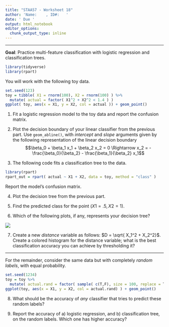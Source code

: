 ```yaml
---
title: "STAA57 - Worksheet 18"
author: 'Name:    , ID#:   '
date: ' Due '
output: html_notebook
editor_options: 
  chunk_output_type: inline
---
```


***

**Goal**: Practice multi-feature classification with logistic regression and classification trees. 


```r
library(tidyverse)
library(rpart)
```

You will work with the following toy data. 
```r
set.seed(123)
toy = tibble( X1 = rnorm(100), X2 = rnorm(100) ) %>% 
  mutate( actual = factor( X1^2 + X2^2 < 1.4 ) )
ggplot( toy, aes(x = X1, y = X2, col = actual )) + geom_point()
```

1. Fit a logistic regression model to the toy data and report the confusion matrix.  

2. Plot the decision boundary of your linear classifier from the previous part. Use `geom_abline()`, with *intercept* and *slope* arguments given by the following representation of the linear decision boundary $$\beta_0 + \beta_1 x_1 +  \beta_2 x_2 = 0 \Rightarrow  x_2 =  -\frac{\beta_0}{\beta_2} - \frac{\beta_1}{\beta_2} x_1$$

3. The following code fits a classification tree to the data.
```r
library(rpart)
rpart_out = rpart( actual ~ X1 + X2, data = toy, method = "class" )
```
Report the model's confusion matrix.

4. Plot the decision tree from the previous part.

5. Find the predicted class for the point $(X1=.5, X2=1)$.

6. Which of the following plots, if any, represents your decision tree?

![](img/toy_tree.PNG)

7. Create a new *distance* variable as follows: $D = \sqrt{ X_1^2 + X_2^2}$. Create a colored histogram for the distance variable; what is the best classification accuracy you can achieve by thresholding it?

*** 
For the remainder, consider the same data but with completely *random labels*, with equal probability.

```r
set.seed(1234)
toy = toy %>% 
  mutate( actual.rand = factor( sample( c(T,F), size = 100, replace = T ) ) )
ggplot(toy, aes(x = X1, y = X2, col = actual.rand) ) + geom_point()
```


8. What should be the accuracy of *any* classifier that tries to predict these random labels?

9. Report the accuracy of a) logistic regression, and b) classification tree, on the random labels. Which one has higher accuracy?



